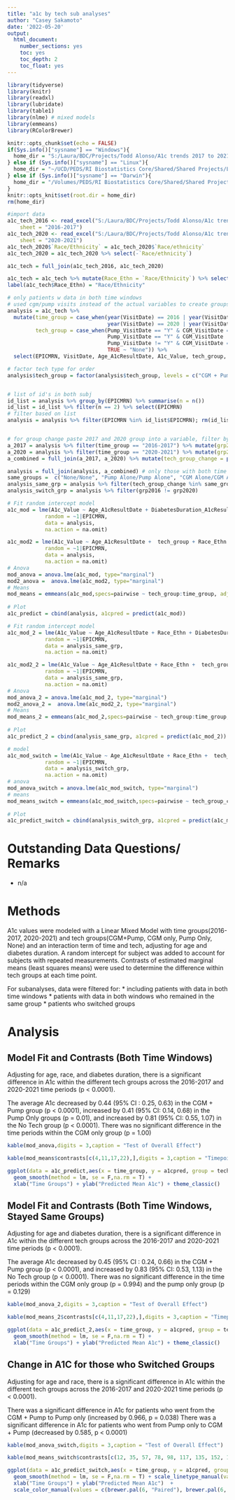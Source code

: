 ---
title: "a1c by tech sub analyses"
author: "Casey Sakamoto"
date: '2022-05-20'
output:
  html_document:
    number_sections: yes
    toc: yes
    toc_depth: 2
    toc_float: yes
---

```{r setup, include=FALSE}
library(tidyverse)
library(knitr)
library(readxl)
library(lubridate)
library(table1)
library(nlme) # mixed models
library(emmeans)
library(RColorBrewer)

knitr::opts_chunk$set(echo = FALSE)
if(Sys.info()["sysname"] == "Windows"){
  home_dir = "S:/Laura/BDC/Projects/Todd Alonso/A1c trends 2017 to 2021 by tech"
} else if (Sys.info()["sysname"] == "Linux"){
  home_dir = "~/UCD/PEDS/RI Biostatistics Core/Shared/Shared Projects/Laura/BDC/Projects"
} else if (Sys.info()["sysname"] == "Darwin"){
  home_dir = "/Volumes/PEDS/RI Biostatistics Core/Shared/Shared Projects/Laura/BDC/Projects"
}
knitr::opts_knit$set(root.dir = home_dir)
rm(home_dir)

#import data
a1c_tech_2016 <- read_excel("S:/Laura/BDC/Projects/Todd Alonso/A1c trends 2017 to 2021 by tech/Data raw/Change in A1c 2017 to 2021_new.xlsx", 
    sheet = "2016-2017")
a1c_tech_2020 <- read_excel("S:/Laura/BDC/Projects/Todd Alonso/A1c trends 2017 to 2021 by tech/Data raw/Change in A1c 2017 to 2021_new.xlsx", 
    sheet = "2020-2021")
a1c_tech_2020$`Race/Ethnicity` = a1c_tech_2020$`Race/ethnicity`
a1c_tech_2020 = a1c_tech_2020 %>% select(-`Race/ethnicity`)

a1c_tech = full_join(a1c_tech_2016, a1c_tech_2020)

a1c_tech = a1c_tech %>% mutate(Race_Ethn = `Race/Ethnicity`) %>% select(-`Race/Ethnicity`)
label(a1c_tech$Race_Ethn) = "Race/Ethnicity"
```


```{r data clean, include=FALSE}
# only patients w data in both time windows 
# used cgm/pump visits instead of the actual variables to create groups to align with Todd's counts
analysis = a1c_tech %>% 
  mutate(time_group = case_when(year(VisitDate) == 2016 | year(VisitDate) == 2017 ~ "2016-2017",
                                year(VisitDate) == 2020 | year(VisitDate) == 2021 ~ "2020-2021"),
         tech_group = case_when(Pump_VisitDate == "Y" & CGM_VisitDate == "Y" ~ "CGM + Pump",
                                Pump_VisitDate == "Y" & CGM_VisitDate != "Y" ~ "Pump Alone",
                                Pump_VisitDate != "Y" & CGM_VisitDate == "Y" ~ "CGM Alone",
                                TRUE ~ "None")) %>% 
  select(EPICMRN, VisitDate, Age_A1cResultDate, A1c_Value, tech_group, time_group, DiabetesDuration_A1cResultDate, Gender, Race_Ethn) 

# factor tech type for order
analysis$tech_group = factor(analysis$tech_group, levels = c("CGM + Pump", "CGM Alone", "Pump Alone", "None"))


# list of id's in both subj
id_list = analysis %>% group_by(EPICMRN) %>% summarise(n = n())
id_list = id_list %>% filter(n == 2) %>% select(EPICMRN)
# filter based on list
analysis = analysis %>% filter(EPICMRN %in% id_list$EPICMRN); rm(id_list)


# for group change paste 2017 and 2020 group into a variable, filter by same/same (subanalsyis2) or switched groups (3)
a_2017 = analysis %>% filter(time_group == "2016-2017") %>% mutate(grp2016 = tech_group) %>% select(EPICMRN, grp2016)
a_2020 = analysis %>% filter(time_group == "2020-2021") %>% mutate(grp2020 = tech_group) %>% select(EPICMRN, grp2020)
a_combined = full_join(a_2017, a_2020) %>% mutate(tech_group_change = paste0(grp2016, "/", grp2020)); rm(a_2017, a_2020)

analysis = full_join(analysis, a_combined) # only those with both time windows
same_groups =  c("None/None", "Pump Alone/Pump Alone", "CGM Alone/CGM Alone", "CGM + Pump/CGM + Pump" )
analysis_same_grp = analysis %>% filter(tech_group_change %in% same_groups)
analysis_switch_grp = analysis %>% filter(grp2016 != grp2020)
```

```{r subanaly 1, include = FALSE}
# Fit random intercept model
a1c_mod = lme(A1c_Value ~ Age_A1cResultDate + DiabetesDuration_A1cResultDate + Race_Ethn + tech_group + time_group + tech_group*time_group,
            random = ~1|EPICMRN,
            data = analysis,
            na.action = na.omit)

a1c_mod2 = lme(A1c_Value ~ Age_A1cResultDate +  tech_group + Race_Ethn + time_group + tech_group*time_group,
            random = ~1|EPICMRN,
            data = analysis,
            na.action = na.omit)
# Anova
mod_anova = anova.lme(a1c_mod, type="marginal")
mod2_anova =  anova.lme(a1c_mod2, type="marginal")
# Means
mod_means = emmeans(a1c_mod,specs=pairwise ~ tech_group:time_group, adjust="tukey")
  
# Plot
a1c_predict = cbind(analysis, a1cpred = predict(a1c_mod))
```

```{r subanaly 2, include = FALSE}
# Fit random intercept model
a1c_mod_2 = lme(A1c_Value ~ Age_A1cResultDate + Race_Ethn + DiabetesDuration_A1cResultDate + tech_group + time_group + tech_group*time_group,
            random = ~1|EPICMRN,
            data = analysis_same_grp,
            na.action = na.omit)

a1c_mod2_2 = lme(A1c_Value ~ Age_A1cResultDate + Race_Ethn +  tech_group + time_group + tech_group*time_group,
            random = ~1|EPICMRN,
            data = analysis_same_grp,
            na.action = na.omit)
# Anova
mod_anova_2 = anova.lme(a1c_mod_2, type="marginal")
mod2_anova_2 =  anova.lme(a1c_mod2_2, type="marginal")
# Means
mod_means_2 = emmeans(a1c_mod_2,specs=pairwise ~ tech_group:time_group, adjust="tukey")
  
# Plot
a1c_predict_2 = cbind(analysis_same_grp, a1cpred = predict(a1c_mod_2))
```

```{r changed grop, include=FALSE}
# model
a1c_mod_switch = lme(A1c_Value ~ Age_A1cResultDate + Race_Ethn +  tech_group_change + time_group + tech_group_change*time_group,
            random = ~1|EPICMRN,
            data = analysis_switch_grp,
            na.action = na.omit)
# anova
mod_anova_switch = anova.lme(a1c_mod_switch, type="marginal")
# means 
mod_means_switch = emmeans(a1c_mod_switch,specs=pairwise ~ tech_group_change:time_group, adjust="tukey")
  
# Plot
a1c_predict_switch = cbind(analysis_switch_grp, a1cpred = predict(a1c_mod_switch))

```
# Outstanding Data Questions/ Remarks

* n/a

# Methods

A1c values were modeled with a Linear Mixed Model with time groups(2016-2017, 2020-2021) and tech groups(CGM+Pump, CGM only, Pump Only, None) and an interaction term of time and tech, adjusting for age and diabetes duration. A random intercept for subject was added to account for subjects with repeated measurements. Contrasts of estimated marginal means (least squares means) were used to determine the difference within tech groups at each time point.

For subanalyses, data were filtered for: 
* including patients with data in both time windows
* patients with data in both windows who remained in the same group
* patients who switched groups

# Analysis

## Model Fit and Contrasts (Both Time Windows)

Adjusting for age, race, and diabetes duration, there is a significant difference in A1c within the different tech groups across the 2016-2017 and 2020-2021 time periods (p < 0.0001).

The average A1c decreased by 0.44 (95% CI : 0.25, 0.63) in the CGM + Pump group (p < 0.0001), increased by 0.41 (95% CI: 0.14, 0.68) in the Pump Only groups (p = 0.01), and increased by 0.81 (95% CI: 0.55, 1.07) in the No Tech group (p < 0.0001). There was no significant difference in the time periods within the CGM only group (p = 1.00) 
```{r both windows}


kable(mod_anova,digits = 3,caption = "Test of Overall Effect")

kable(mod_means$contrasts[c(4,11,17,22),],digits = 3,caption = "Timepoint Means")

ggplot(data = a1c_predict,aes(x = time_group, y = a1cpred, group = tech_group, color = tech_group))+
  geom_smooth(method = lm, se = F,na.rm = T) + 
  xlab("Time Groups") + ylab("Predicted Mean A1c") + theme_classic() 
```

## Model Fit and Contrasts (Both Time Windows, Stayed Same Groups)

Adjusting for age and diabetes duration, there is a significant difference in A1c within the different tech groups across the 2016-2017 and 2020-2021 time periods (p < 0.0001).

The average A1c decreased by 0.45 (95% CI : 0.24, 0.66) in the CGM + Pump group (p < 0.0001), and increased by 0.83 (95% CI: 0.53, 1.13) in the No Tech group (p < 0.0001). There was no significant difference in the time periods within the CGM only group (p = 0.994) and the pump only group (p = 0.129) 
```{r both windows same grp}
kable(mod_anova_2,digits = 3,caption = "Test of Overall Effect")

kable(mod_means_2$contrasts[c(4,11,17,22),],digits = 3,caption = "Timepoint Means")

ggplot(data = a1c_predict_2,aes(x = time_group, y = a1cpred, group = tech_group, color = tech_group))+
  geom_smooth(method = lm, se = F,na.rm = T) + 
  xlab("Time Groups") + ylab("Predicted Mean A1c") + theme_classic() 
```

## Change in A1C for those who Switched Groups
Adjusting for age and race, there is a significant difference in A1c within the different tech groups across the 2016-2017 and 2020-2021 time periods (p < 0.0001).

There was a significant difference in A1c for patients who went from the CGM + Pump to Pump only (increased by 0.966, p = 0.038)
There was a significant difference in A1c for patients who went from Pump only to CGM + Pump (decreased by 0.585, p < 0.0001)


```{r both windowsswtch grp}
kable(mod_anova_switch,digits = 3,caption = "Test of Overall Effect")

kable(mod_means_switch$contrasts[c(12, 35, 57, 78, 98, 117, 135, 152, 168, 183, 197, 210),],digits = 3,caption = "Timepoint Means")

ggplot(data = a1c_predict_switch,aes(x = time_group, y = a1cpred, group = tech_group_change, color = tech_group_change, linetype = tech_group_change))+
  geom_smooth(method = lm, se = F,na.rm = T) + scale_linetype_manual(values = c(rep("dashed", 6), rep("solid", 6))) +
  xlab("Time Groups") + ylab("Predicted Mean A1c")  +   
  scale_color_manual(values = c(brewer.pal(6, "Paired"), brewer.pal(6, "Paired"))) + theme_classic()
```